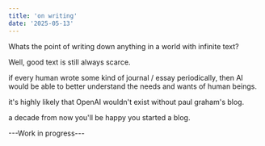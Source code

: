 ```yaml
---
title: 'on writing'
date: '2025-05-13'
---
```


Whats the point of writing down anything in a world with infinite text?

Well, good text is still always scarce.





if every human wrote some kind of journal / essay periodically, 
then AI would be able to better understand the needs and wants of human beings.


it's highly likely that OpenAI wouldn't exist without paul graham's blog.


a decade from now you'll  be happy you started a blog.

---Work in progress---